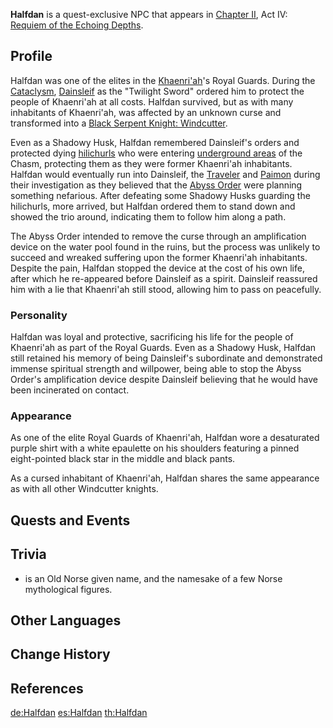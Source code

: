 {{Character Infobox
|type             = Quest NPC
|image            = NPC Halfdan.png
|region           = Liyue
|region2          = Khaenri'ah
|affiliation      = Eclipse Dynasty
|deceased         = Died in [[The Black Serpent Knights' Glory]]
|voiceEN          = [https://www.andrelucmartinez.com/ André Luc Martinez]<ref>Twitter: [https://twitter.com/AndreLucMartinz/status/1511854640844795907 EN VA Self Announcement]</ref>
|voiceJP          = [http://amuleto.jp/talents/tabuchishohei.html Tabuchi Shohei ({{ja|田渕将平}})]<ref name="metroid3881">Twitter: [https://twitter.com/metroid3881 JP VA's Bio]</ref>
}}
'''Halfdan''' is a quest-exclusive NPC that appears in [[Chapter II]], Act IV: [[Requiem of the Echoing Depths]].

==Profile==
Halfdan was one of the elites in the [[Khaenri'ah]]'s Royal Guards. During the [[Cataclysm]], [[Dainsleif]] as the "Twilight Sword" ordered him to protect the people of Khaenri'ah at all costs. Halfdan survived, but as with many inhabitants of Khaenri'ah, was affected by an unknown curse and transformed into a [[Black Serpent Knight: Windcutter]].

Even as a Shadowy Husk, Halfdan remembered Dainsleif's orders and protected dying [[hilichurls]] who were entering [[The Chasm/Underground Mines|underground areas]] of the Chasm, protecting them as they were former Khaenri'ah inhabitants. Halfdan would eventually run into Dainsleif, the [[Traveler]] and [[Paimon]] during their investigation as they believed that the [[Abyss Order]] were planning something nefarious. After defeating some Shadowy Husks guarding the hilichurls, more arrived, but Halfdan ordered them to stand down and showed the trio around, indicating them to follow him along a path.

The Abyss Order intended to remove the curse through an amplification device on the water pool found in the ruins, but the process was unlikely to succeed and wreaked suffering upon the former Khaenri'ah inhabitants. Despite the pain, Halfdan stopped the device at the cost of his own life, after which he re-appeared before Dainsleif as a spirit. Dainsleif reassured him with a lie that Khaenri'ah still stood, allowing him to pass on peacefully.

===Personality===
Halfdan was loyal and protective, sacrificing his life for the people of Khaenri'ah as part of the Royal Guards. Even as a Shadowy Husk, Halfdan still retained his memory of being Dainsleif's subordinate and demonstrated immense spiritual strength and willpower, being able to stop the Abyss Order's amplification device despite Dainsleif believing that he would have been incinerated on contact.

===Appearance===
As one of the elite Royal Guards of Khaenri'ah, Halfdan wore a desaturated purple shirt with a white epaulette on his shoulders featuring a pinned eight-pointed black star in the middle and black pants.

As a cursed inhabitant of Khaenri'ah, Halfdan shares the same appearance as with all other Windcutter knights.

==Quests and Events==
{{Quests and Events}}

==Trivia==
* {{w|Halfdan (name)|Halfdan}} is an Old Norse given name, and the namesake of a few Norse mythological figures.

==Other Languages==
{{Other Languages
|default_hidden = 1
|en      = Halfdan
|zhs     = 哈夫丹
|zhs_rm  = Hāfūdān
|zht     = 哈夫丹
|zht_rm  = Hāfūdān
|ja      = ハールヴダン
|ja_rm   = Haaruvudan
|ko      = 할프단
|ko_rm   = Halpeudan
|es      = Halfdan
|fr      = Halfdan
|ru      = Хальфдан
|th      = Halfdan
|vi      = Halfdan
|de      = Halfdan
|id      = Halfdan
|pt      = Halfdan
|tr      = Halfdan
|it      = Halfdan
}}

==Change History==
{{Change History|2.6}}

==References==
{{Reflist}}

[[de:Halfdan]]
[[es:Halfdan]]
[[th:Halfdan]]